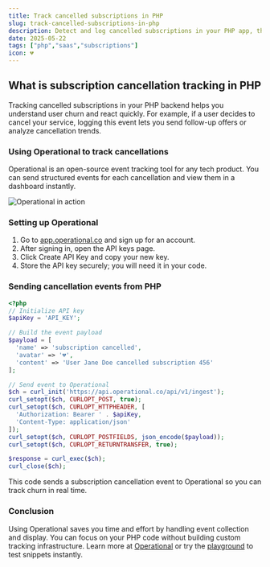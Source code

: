 ```yaml
---
title: Track cancelled subscriptions in PHP
slug: track-cancelled-subscriptions-in-php
description: Detect and log cancelled subscriptions in your PHP app, then send events to Operational for reporting and alerting.
date: 2025-05-22
tags: ["php","saas","subscriptions"]
icon: 💔
---
```


## What is subscription cancellation tracking in PHP

Tracking cancelled subscriptions in your PHP backend helps you understand user churn and react quickly.
For example, if a user decides to cancel your service, logging this event lets you send follow-up offers or analyze cancellation trends.

### Using Operational to track cancellations

Operational is an open-source event tracking tool for any tech product.
You can send structured events for each cancellation and view them in a dashboard instantly.

![Operational in action](https://operational.co/images/misc/ops-usage.jpg)

### Setting up Operational

1. Go to [app.operational.co](https://app.operational.co) and sign up for an account.
2. After signing in, open the API keys page.
3. Click Create API Key and copy your new key.
4. Store the API key securely; you will need it in your code.

### Sending cancellation events from PHP

```php
<?php
// Initialize API key
$apiKey = 'API_KEY';

// Build the event payload
$payload = [
  'name' => 'subscription cancelled',
  'avatar' => '💔',
  'content' => 'User Jane Doe cancelled subscription 456'
];

// Send event to Operational
$ch = curl_init('https://api.operational.co/api/v1/ingest');
curl_setopt($ch, CURLOPT_POST, true);
curl_setopt($ch, CURLOPT_HTTPHEADER, [
  'Authorization: Bearer ' . $apiKey,
  'Content-Type: application/json'
]);
curl_setopt($ch, CURLOPT_POSTFIELDS, json_encode($payload));
curl_setopt($ch, CURLOPT_RETURNTRANSFER, true);

$response = curl_exec($ch);
curl_close($ch);
```

This code sends a subscription cancellation event to Operational so you can track churn in real time.

### Conclusion

Using Operational saves you time and effort by handling event collection and display.
You can focus on your PHP code without building custom tracking infrastructure.
Learn more at [Operational](https://operational.co) or try the [playground](https://operational.co/playground) to test snippets instantly.
